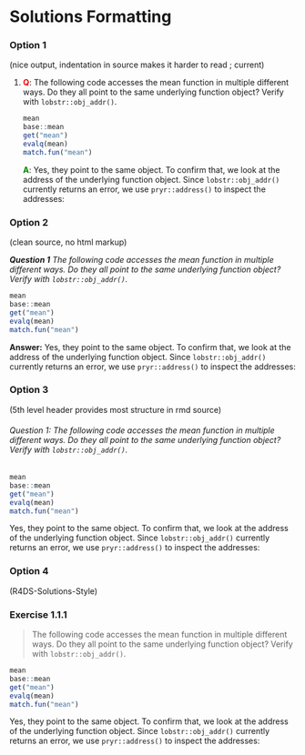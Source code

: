 # Solutions Formatting {#intro}


### Option 1
(nice output, indentation in source makes it harder to read ; current)


1.  __<span style="color:red">Q</span>__: The following code accesses the mean function in multiple different ways. Do they all point to the same underlying function object? Verify with `lobstr::obj_addr()`.
    
    ```r
    mean
    base::mean
    get("mean")
    evalq(mean)
    match.fun("mean")
    ```
    
    __<span style="color:green">A</span>__: Yes, they point to the same object. To confirm that, we look at the address of the underlying function object. Since `lobstr::obj_addr()` currently returns an error, we use `pryr::address()` to inspect the addresses:


### Option 2
(clean source, no html markup)

***Question 1** The following code accesses the mean function in multiple different ways. Do they all point to the same underlying function object? Verify with `lobstr::obj_addr()`.*
    
```r
mean
base::mean
get("mean")
evalq(mean)
match.fun("mean")
```

**Answer:** Yes, they point to the same object. To confirm that, we look at the address of the underlying function object. Since `lobstr::obj_addr()` currently returns an error, we use `pryr::address()` to inspect the addresses:


### Option 3
(5th level header provides most structure in rmd source)

###### Question 1: The following code accesses the mean function in multiple different ways. Do they all point to the same underlying function object? Verify with `lobstr::obj_addr()`. {.unnumbered}
    
```r
mean
base::mean
get("mean")
evalq(mean)
match.fun("mean")
```

Yes, they point to the same object. To confirm that, we look at the address of the underlying function object. Since `lobstr::obj_addr()` currently returns an error, we use `pryr::address()` to inspect the addresses:

### Option 4
(R4DS-Solutions-Style)

### Exercise <span class="exercise-number">1.1.1</span> {.unnumbered .exercise}

<div class="question">
> The following code accesses the mean function in multiple different ways. Do they all point to the same underlying function object? Verify with `lobstr::obj_addr()`.

```r
mean
base::mean
get("mean")
evalq(mean)
match.fun("mean")
```
</div>

<div class="answer">
Yes, they point to the same object. To confirm that, we look at the address of the underlying function object. Since `lobstr::obj_addr()` currently returns an error, we use `pryr::address()` to inspect the addresses:
</div>